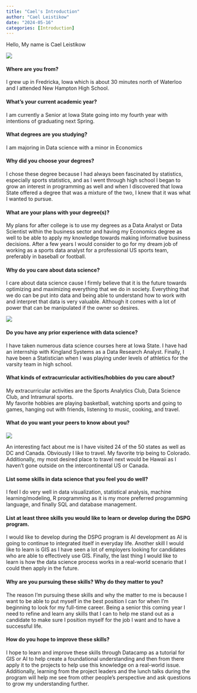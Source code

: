 ```yaml
---
title: "Cael's Introduction"
author: "Cael Leistikow"
date: "2024-05-16"
categories: [Introduction]
---
```

Hello, My name is Cael Leistikow

![](imgs/Cael103.png)

#### Where are you from?

I grew up in Fredricka, Iowa which is about 30 minutes north of Waterloo and I attended New Hampton High School.

#### What’s your current academic year?

I am currently a Senior at Iowa State going into my fourth year with intentions of graduating next Spring.

#### What degrees are you studying?

I am majoring in Data science with a minor in Economics

#### Why did you choose your degrees?

I chose these degree because I had always been fascinated by statistics, especially sports statistics, and as I went through high school I began to grow an interest in programming as well and when I discovered that Iowa State offered a degree that was a mixture of the two, I knew that it was what I wanted to pursue.

#### What are your plans with your degree(s)?

My plans for after college is to use my degrees as a Data Analyst or Data Scientist within the business sector and having my Economics degree as well to be able to apply my knowledge towards making informative business decisions. After a few years I would consider to go for my dream job of working as a sports data analyst for a professional US sports team, preferably in baseball or football.

#### Why do you care about data science?

I care about data science cause I firmly believe that it is the future towards optimizing and maximizing everything that we do in society. Everything that we do can be put into data and being able to understand how to work with and interpret that data is very valuable. Although it comes with a lot of power that can be manipulated if the owner so desires.

![](imgs/th2.jpg)

#### Do you have any prior experience with data science?

I have taken numerous data science courses here at Iowa State. I have had an internship with Kingland Systems as a Data Research Analyst. Finally, I have been a Statistician when I was playing under levels of athletics for the varsity team in high school.

#### What kinds of extracurricular activities/hobbies do you care about?

My extracurricular activities are the Sports Analytics Club, Data Science Club, and Intramural sports.\
My favorite hobbies are playing basketball, watching sports and going to games, hanging out with friends, listening to music, cooking, and travel.

#### What do you want your peers to know about you?

![](imgs/th.png)

An interesting fact about me is I have visited 24 of the 50 states as well as DC and Canada. Obviously I like to travel. My favorite trip being to Colorado. Additionally, my most desired place to travel next would be Hawaii as I haven't gone outside on the intercontinental US or Canada.

#### List some skills in data science that you feel you do well?

I feel I do very well in data visualization, statistical analysis, machine learning/modeling, R programming as it is my more preferred programming language, and finally SQL and database management.

#### List at least three skills you would like to learn or develop during the DSPG program.

I would like to develop during the DSPG program is AI development as AI is going to continue to integrated itself in everyday life. Another skill I would like to learn is GIS as I have seen a lot of employers looking for candidates who are able to effectively use GIS. Finally, the last thing I would like to learn is how the data science process works in a real-world scenario that I could then apply in the future.

#### Why are you pursuing these skills? Why do they matter to you?

The reason I'm pursuing these skills and why the matter to me is because I want to be able to put myself in the best position I can for when I'm beginning to look for my full-time career. Being a senior this coming year I need to refine and learn any skills that I can to help me stand out as a candidate to make sure I position myself for the job I want and to have a successful life.

#### How do you hope to improve these skills?

I hope to learn and improve these skills through Datacamp as a tutorial for GIS or AI to help create a foundational understanding and then from there apply it to the projects to help use this knowledge on a real-world issue. Additionally, learning from the project leaders and the lunch talks during the program will help me see from other people's perspective and ask questions to grow my understanding further.
